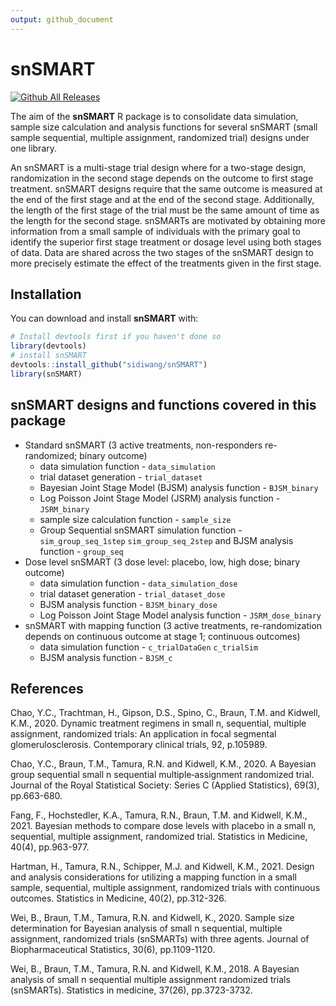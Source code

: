 ```yaml
---
output: github_document
---
```


# snSMART

[![Github All Releases](https://img.shields.io/github/downloads/sidiwang/snSMART/total.svg)]()

The aim of the **snSMART** R package is to consolidate data simulation, sample size calculation and analysis functions for several snSMART (small sample sequential, multiple assignment, randomized trial) designs under one library.

An snSMART is a multi-stage trial design where for a two-stage design, randomization  in  the  second  stage  depends  on  the  outcome  to  first  stage  treatment. snSMART  designs  require  that  the  same  outcome  is measured at the end of the first stage and at the end of the second stage. Additionally, the length of the first stage of the trial must be the same amount of time as the length for the second stage. snSMARTs are motivated by obtaining more information from a small sample of individuals with the primary goal to identify the superior first stage treatment or dosage level using both stages of data.  Data are shared across the two stages of the snSMART design to more precisely estimate the effect of the treatments given in the first stage.

## Installation

You can download and install **snSMART** with:

```r
# Install devtools first if you haven't done so
library(devtools)
# install snSMART
devtools::install_github("sidiwang/snSMART")
library(snSMART)
```


## snSMART designs and functions covered in this package

* Standard snSMART (3 active treatments, non-responders re-randomized; binary outcome)
  +   data simulation function - `data_simulation`
  +   trial dataset generation - `trial_dataset`
  +   Bayesian Joint Stage Model (BJSM) analysis function - `BJSM_binary`
  +   Log Poisson Joint Stage Model (JSRM) analysis function - `JSRM_binary`
  +   sample size calculation function - `sample_size`
  +   Group Sequential snSMART simulation function - `sim_group_seq_1step` `sim_group_seq_2step` and BJSM analysis function - `group_seq`
* Dose level snSMART (3 dose level: placebo, low, high dose; binary outcome)
  +   data simulation function - `data_simulation_dose`
  +   trial dataset generation - `trial_dataset_dose`
  +   BJSM analysis function - `BJSM_binary_dose`
  +   Log Poisson Joint Stage Model analysis function - `JSRM_dose_binary`
* snSMART with mapping function (3 active treatments, re-randomization depends on continuous outcome at stage 1; continuous outcomes)
  +   data simulation function - `c_trialDataGen` `c_trialSim`
  +   BJSM analysis function - `BJSM_c`
  
## References

Chao, Y.C., Trachtman, H., Gipson, D.S., Spino, C., Braun, T.M. and Kidwell, K.M., 2020. Dynamic treatment regimens in small n, sequential, multiple assignment, randomized trials: An application in focal segmental glomerulosclerosis. Contemporary clinical trials, 92, p.105989.

Chao, Y.C., Braun, T.M., Tamura, R.N. and Kidwell, K.M., 2020. A Bayesian group sequential small n sequential multiple‐assignment randomized trial. Journal of the Royal Statistical Society: Series C (Applied Statistics), 69(3), pp.663-680.

Fang, F., Hochstedler, K.A., Tamura, R.N., Braun, T.M. and Kidwell, K.M., 2021. Bayesian methods to compare dose levels with placebo in a small n, sequential, multiple assignment, randomized trial. Statistics in Medicine, 40(4), pp.963-977.

Hartman, H., Tamura, R.N., Schipper, M.J. and Kidwell, K.M., 2021. Design and analysis considerations for utilizing a mapping function in a small sample, sequential, multiple assignment, randomized trials with continuous outcomes. Statistics in Medicine, 40(2), pp.312-326.

Wei, B., Braun, T.M., Tamura, R.N. and Kidwell, K., 2020. Sample size determination for Bayesian analysis of small n sequential, multiple assignment, randomized trials (snSMARTs) with three agents. Journal of Biopharmaceutical Statistics, 30(6), pp.1109-1120.

Wei, B., Braun, T.M., Tamura, R.N. and Kidwell, K.M., 2018. A Bayesian analysis of small n sequential multiple assignment randomized trials (snSMARTs). Statistics in medicine, 37(26), pp.3723-3732.
